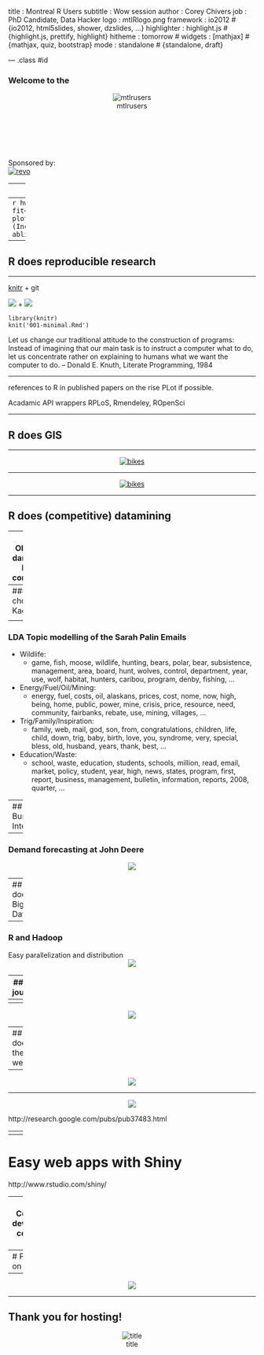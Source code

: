 title       : Montreal R Users
subtitle    : Wow session
author      : Corey Chivers
job         : PhD Candidate, Data Hacker
logo        : mtlRlogo.png
framework   : io2012        # {io2012, html5slides, shower, dzslides, ...}
highlighter : highlight.js  # {highlight.js, prettify, highlight}
hitheme     : tomorrow      # 
widgets     : [mathjax]     # {mathjax, quiz, bootstrap}
mode        : standalone    # {standalone, draft}

--- .class #id 

### Welcome to the

<center>![mtlrusers](assets/img/mtlRlogo_lrg2.png)</center>
<br>
<br>
<br>
<br>
<br>
Sponsored by:  
  [![revo](assets/img/RevolutionAnalytics.png)](http://www.revolutionanalytics.com/)

---
## R does statistics

--- 
```r
hw<-read.csv('data/heightweight.csv')
fit<-lm(hw$weightLb~hw$heightIn)
plot(hw$heightIn,hw$weightLb,xlab='Height (Inches)',ylab='Weight (Lbs)')
abline(fit,lty=2)
```

----
## R does reproducible research

---

[knitr](http://yihui.name/knitr/) + git 

![](assets/img/knit-logo.png) + ![](assets/img/octocat.png)

    library(knitr)
    knit('001-minimal.Rmd')
    
Let us change our traditional attitude to the construction of programs: Instead of imagining that our main task is to instruct a computer what to do, let us concentrate rather on explaining to humans what we want the computer to do.
 -- Donald E. Knuth, Literate Programming, 1984

---

references to R in published papers on the rise
PLot if possible.

Acadamic API wrappers RPLoS, Rmendeley, ROpenSci

---

## R does GIS

---

<center>[![bikes](assets/img/bike_ggplot.png)](http://spatialanalysis.co.uk/2012/02/great-maps-ggplot2/)</center>

---

<center>[![bikes](assets/img/2010-06-30.png)](http://www.youtube.com/watch?v=hJE2_XMdfTk)</center>


---

## R does (competitive) datamining

---
### Observing dark worlds Kaggle competition
<center>[![](assets/img/sky248.png)](http://bayesianbiologist.com/2012/10/13/observing-dark-worlds-visualizing-dark-matters-distorting-effect-on-galaxies/)</center>

---
### Tool of choice for Kagglers

<center>[![](assets/img/kaggle-tools1.png)](http://blog.kaggle.com/2011/11/27/kagglers-favorite-tools/)</center>

---
### LDA Topic modelling of the Sarah Palin Emails
* Wildlife: 
  * game, fish, moose, wildlife, hunting, bears, polar, bear, subsistence, management, area, board, hunt, wolves, control, department, year, use, wolf, habitat, hunters, caribou, program, denby, fishing, …
  
* Energy/Fuel/Oil/Mining:
  * energy, fuel, costs, oil, alaskans, prices, cost, nome, now, high, being, home, public, power, mine, crisis, price, resource, need, community, fairbanks, rebate, use, mining, villages, …
  
* Trig/Family/Inspiration:
  * family, web, mail, god, son, from, congratulations, children, life, child, down, trig, baby, birth, love, you, syndrome, very, special, bless, old, husband, years, thank, best, …
  
* Education/Waste:
  * school, waste, education, students, schools, million, read, email, market, policy, student, year, high, news, states, program, first, report, business, management, bulletin, information, reports, 2008, quarter, …

---
## R does Business Intelligence

---

### Demand forecasting at John Deere

<center>[![](assets/img/john-deere.jpg)](http://www.revolutionanalytics.com/news-events/free-webinars/2012/order-fulfillment-forecasting-at-john-deere/)</center>

---
<center>[![](assets/img/R_for_BA.jpg)](http://www.amazon.com/R-Business-Analytics-A-Ohri/dp/1461443423)</center>

---
## R does Big Data

---
### R and Hadoop

Easy parallelization and distribution
<center>[![](assets/img/rmr.png)](http://blog.revolutionanalytics.com/2011/09/mapreduce-hadoop-r.html)</center>


---
## R does journalism

---
<center>[![](assets/img/newyorktimes.png)](http://www.nytimes.com/interactive/2012/05/05/sports/baseball/mariano-rivera-and-his-peers.html?ref=baseball)</center>

---

<center>[![](assets/img/subOBAMA.jpg)](http://www.nytimes.com/imagepages/2008/04/16/us/20080416_OBAMA_GRAPHIC.html)</center>

---
## R does the web

---

<center>[![](assets/img/facebookvis.png)](https://www.facebook.com/notes/facebook-engineering/visualizing-friendships/469716398919)</center>

---

<center>![](assets/img/google_Rpaper.png)</center>

http://research.google.com/pubs/pub37483.html

---
<center>[![](assets/img/wajam.png)](http://www.wajam.com/)</center>

---

# Easy web apps with Shiny

http://www.rstudio.com/shiny/

---
## Community development, community support

---
# Packages on CRAN
<center>![](assets/img/fig_10_cran.png)</center>

---
<center>![](assets/img/ranks_slope.png)</center>

---
## Thank you for hosting!
<center>![title](../../latestLOGO.jpg)</center>
